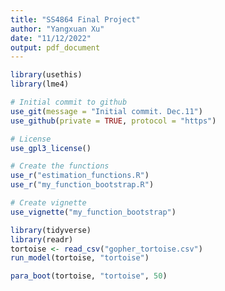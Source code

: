 ```yaml
---
title: "SS4864 Final Project"
author: "Yangxuan Xu"
date: "11/12/2022"
output: pdf_document
---
```


```r
library(usethis)
library(lme4)

# Initial commit to github
use_git(message = "Initial commit. Dec.11")
use_github(private = TRUE, protocol = "https")

# License
use_gpl3_license()

# Create the functions
use_r("estimation_functions.R")
use_r("my_function_bootstrap.R")

# Create vignette
use_vignette("my_function_bootstrap")

library(tidyverse)
library(readr)
tortoise <- read_csv("gopher_tortoise.csv")
run_model(tortoise, "tortoise")

para_boot(tortoise, "tortoise", 50)

```

